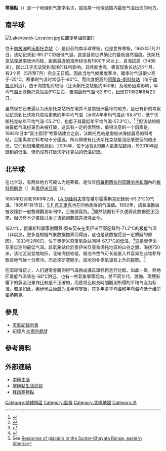 '''寒極點'''（{{lang-en|Poles of Cold}}）是一个地理和气象学名词，是指某一地理范围内最低气温出现的地方。

== 南半球 ==
[[File:LakeVostok-Location.jpg|thumb]]位置衛星攝影圖]]

位于[[南极洲|南极洲]]的[[沃斯托克站|沃斯托克站]]（{{coord|78|28|S|106|48|E|name=Vostok}}）是目前的南半球寒极，也是世界寒极。1983年7月21日，该站记录到-89.2°C的极低气温，这是目前世界确证的最低自然温度。沃斯托克站深居南极洲内陆，距离最近的海岸线也有1000千米以上，且海拔高（3488米），因此几乎无法受到海洋的任何影响。其纬度也高，极夜现象长达近5个月，有3个月（5月至7月）完全无日照。因此当地气候极度寒冷，暖季时气温很少高于-25°C，寒季时气温时常低于-80°C。而纬度更高的[[阿蒙森-斯科特站|阿蒙森-斯科特站]]（位于[[南极点|南极点]]附近），由于海拔相对较低（比沃斯托克站低约650米）及地形因素影响，年均气温比沃斯托克站高6°C左右，极端最低气温-82.8°C，出现在1982年6月23日。

虽然现在已普遍认为沃斯托克站所在地并不是南极洲最冷的地方，且已有新的考察站记录到比沃斯托克站更低的年平均气温（冰穹A年平均气温达-58.4°C，低于沃斯托克站年平均气温-55.2°C，也低于其最低年平均气温-57.3°C）。<ref>{{Cite web |url=http://tech.sina.com.cn/d/2005-02-08/1117526423.shtml |title=存档副本 |access-date=2014-01-28 |archive-date=2019-09-14 |archive-url=https://web.archive.org/web/20190914085504/http://tech.sina.com.cn/d/2005-02-08/1117526423.shtml |dead-url=no }}</ref> <ref>{{Cite web |url=http://www.nerc-bas.ac.uk/icd/gjma/vostok.temps.html |title=temperature data" |access-date=2014-01-28 |archive-url=https://web.archive.org/web/20160303200459/http://www.nerc-bas.ac.uk/icd/gjma/vostok.temps.html |archive-date=2016-03-03 |dead-url=yes }}</ref>但该站的极端最低气温纪录仍未被打破，这具有一定的偶然性，值得注意的一个因素是，1995年日本“富士圆顶”考察站建立之前，沃斯托克站是南极洲海拔最高的科考站，且距离其它科考站十分遥远，所以即使有比沃斯托克站低温纪录更低的值出现，它们也很难被观测到。2005年，位于[[冰穹A|冰穹A]]的無人氣象站啟用，於2010年記錄到{{convert|-82.5|°C|°F|abbr=on}}的低溫，但仍沒有打破沃斯托克站的低温紀錄。

== 北半球 ==
在北半球，有两处地方可被认为是寒极，是位於[[俄羅斯|俄羅斯]][[西伯利亞|西伯利亞]][[薩哈共和國|薩哈共和國]]內的[[維科扬斯克|維科扬斯克]]（{{coord|67|33|N|133|23|E|name=Verkhoyansk}}）和[[奧伊米亞康|奧伊米亞康]]（{{coord|63|15|N|143|09|E|name=Oymyakon}}）。 

1868年12月和1869年2月，[[I.A.胡佳科夫|I.A.胡佳科夫]]曾在維尔霍揚斯克記錄到-63.2°C的气溫。1885年1月15日，[[S.F.克瓦里克|S.F.克瓦里克]]也在同地測得{{convert|-67.8|°C|°F|abbr=on}}的气温值。1892年，該氣溫數據被收錄於一般物理觀測年刊中，且被誤寫為{{convert|-69.8|°C|°F|abbr=on}}。<ref>{{cite web
|author=N.A. Stepanova
|title=On the Lowest Temperatures on Earth
|url=http://docs.lib.noaa.gov/rescue/mwr/086/mwr-086-01-0006.pdf
|accessdate=2013-07-17
|archive-date=2016-03-03
|archive-url=https://web.archive.org/web/20160303193535/http://docs.lib.noaa.gov/rescue/mwr/086/mwr-086-01-0006.pdf
|dead-url=no
}}</ref>雖然該期刊不久便将此数据更正回來，但仍有不少書籍引用了该錯誤數據并流傳至今。

1924年，俄羅斯科學家謝爾蓋·奧布契夫在奧伊米亞康記錄到-71.2°C的极低气溫（非实测，更多是根据气象数据推算而得出，这也是该数据受到一定质疑的原因）。1933年2月6日，位于奧伊米亞康氣象站測得-67.7°C的低温。<ref name="wmo">{{cite web 
 |url=http://wmo.asu.edu/northern-hemisphere-lowest-temperature 
 |title=Northern Hemisphere: Lowest Temperature 
 |publisher=[[WMO|WMO]] 
 |accessdate=2010-06-19 
 |deadurl=yes 
 |archiveurl=https://web.archive.org/web/20120420233601/http://wmo.asu.edu/northern-hemisphere-lowest-temperature 
 |archivedate=2012-04-20 
 }}</ref>这是奥伊米亚康实测的最低气温。該氣象站位於奧伊米亞康和湯托地區的山谷之間，海拔750米，该地区呈盆地地形，北端海拔较低，极地冷空气可长驱直入并容易在此堆积导致该地气候十分寒冷。而近來研究顯示，該地的冬季氣溫有上升的趨勢。<ref>See [http://www.igsoc.org/annals/v52/58/a58A068.pdf Response of glaciers in the Suntar-Khayata Range, eastern Siberia]{{Dead link}}</ref>

在国际傳統上，人们通常會將測得气温換成攝氏溫标再進行比較。如此一來，两地区最低气温皆在-68°C附近。也有一些氣象學家認為，將不同年代、設備、環境影響下的氣溫记录作比較是不正確的，而應将比較長時間觀測所得的平均气溫为标准。若是如此，奧伊米亞康应为北半球寒极，其多年冬季均温和年均温均低于维尔霍扬斯克。

== 參見 ==
*[[天氣紀錄列表|天氣紀錄列表]]
*紀錄片''[[冰雪的童話|冰雪的童話]]''

== 參考資料 ==
{{reflist}}

== 外部連結 ==
{{kml}}
*[http://english.ohmynews.com/ArticleView/article_view.asp?no=380296&rel_no=1 南極生活]{{Wayback|url=http://english.ohmynews.com/ArticleView/article_view.asp?no=380296&rel_no=1 |date=20071011214608 }}
*[https://web.archive.org/web/20090106205056/http://askyakutia.com/tag/pole-of-cold/ 寒極點生活訪談]
*[http://www.yakutiatravel.com/en/category/the-pole-of-cold/ 拜訪寒極點] {{Wayback|url=http://www.yakutiatravel.com/en/category/the-pole-of-cold/ |date=20140112150315 }}

{{DEFAULTSORT:Pole Of Cold}}
[[Category:地球極區|Category:地球極區]]
[[Category:氣候|Category:氣候]]
[[Category:北極地理|Category:北極地理]]
[[Category:冷|Category:冷]]